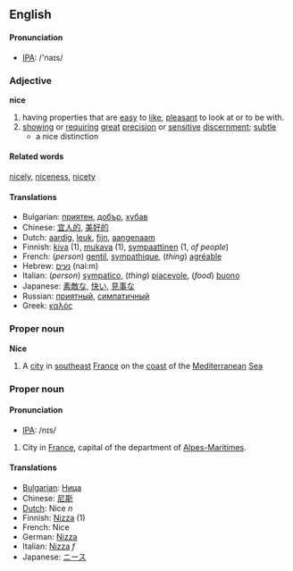 ==English==
==== Pronunciation ====
*[[w:IPA|IPA]]: /'naɪs/

===Adjective===
'''nice'''

#having properties that are [[easy]] to [[like]], [[pleasant]] to look at or to be with.
#[[showing]] or [[require|requiring]] [[great]] [[precision]] or [[sensitive]] [[discern]]ment; [[subtle]]
#* a nice distinction

====Related words====
[[nicely]], [[niceness]], [[nicety]]

====Translations====
*Bulgarian: [[приятен]], [[добър]], [[хубав]]
*Chinese: [[宜人的]], [[美好的]]
*Dutch: [[aardig]], [[leuk]], [[fijn]], [[aangenaam]]
*Finnish: [[kiva#Finnish|kiva]] (1), [[mukava]] (1), [[sympaattinen]] (1, ''of people'')
*French: (''person'') [[gentil]], [[sympathique]], (''thing'') [[agréable]]
*Hebrew: [[נעים]] (nai:m)
*Italian: (''person'') [[sympatico]], (''thing'') [[piacevole]], (''food'') [[buono]]
*Japanese: [[素敵な]], [[快い]], [[見事な]]
*Russian: [[приятный]], [[симпатичный]]
*Greek: [[καλός]]

===Proper noun===
'''Nice'''
# A [[city]] in [[southeast]] [[France]] on the [[coast]] of the [[Mediterranean]] [[Sea]]

===Proper noun===
==== Pronunciation ====
*[[w:IPA|IPA]]: /nɪs/

#City in [[France]], capital of the department of [[Alpes-Maritimes]].

====Translations====
*[[Bulgarian]]: [[Ница]]
*Chinese: [[尼斯]]
*[[Dutch]]: Nice ''n''
*Finnish: [[Nizza]] (1)
*French: Nice
*German: [[Nizza]]
*Italian: [[Nizza]] ''f''
*Japanese: [[ニース]]